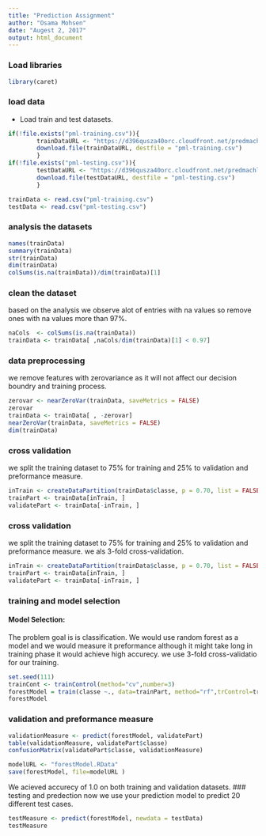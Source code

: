 ---
title: "Prediction Assignment"
author: "Osama Mohsen"
date: "Augest 2, 2017"
output: html_document
---
### Load libraries
```{r}
library(caret)
```

### load data
* Load train and test datasets.           
```{r}
if(!file.exists("pml-training.csv")){
        trainDataURL <- "https://d396qusza40orc.cloudfront.net/predmachlearn/pml-training.csv"
        download.file(trainDataURL, destfile = "pml-training.csv")
        }
if(!file.exists("pml-testing.csv")){
        testDataURL <- "https://d396qusza40orc.cloudfront.net/predmachlearn/pml-testing.csv"
        download.file(testDataURL, destfile = "pml-testing.csv")
        }

trainData <- read.csv("pml-training.csv")
testData <- read.csv("pml-testing.csv")
```
### analysis the datasets
```{r}
names(trainData)
summary(trainData)
str(trainData)
dim(trainData)
colSums(is.na(trainData))/dim(trainData)[1]
```

### clean the dataset
based on the analysis we observe alot of entries with na values so remove ones with na values more than 97%.
```{r}
naCols  <- colSums(is.na(trainData))
trainData <- trainData[ ,naCols/dim(trainData)[1] < 0.97]
```
### data preprocessing

we remove features with zerovariance as it will not affect our decision boundry and training process.

```{r}
zerovar <- nearZeroVar(trainData, saveMetrics = FALSE)
zerovar
trainData <- trainData[ , -zerovar]
nearZeroVar(trainData, saveMetrics = FALSE)
dim(trainData)
```

### cross validation
we split the training dataset to 75% for training and 25% to validation and preformance measure.
```{r}
inTrain <- createDataPartition(trainData$classe, p = 0.70, list = FALSE)
trainPart <- trainData[inTrain, ]
validatePart <- trainData[-inTrain, ]
```

### cross validation
we split the training dataset to 75% for training and 25% to validation and preformance measure. we als 3-fold cross-validation.
```{r data, eval = F}
inTrain <- createDataPartition(trainData$classe, p = 0.70, list = FALSE)
trainPart <- trainData[inTrain, ]
validatePart <- trainData[-inTrain, ]
```

### training and model selection
#### Model Selection:
The problem goal is is classification. We would use random forest as a model and we would measure it preformance although
it might take long in training phase it would achieve high accurecy. we use 3-fold cross-validatio for our training.
```{r}
set.seed(111)
trainCont <- trainControl(method="cv",number=3)
forestModel = train(classe ~., data=trainPart, method="rf",trControl=trainCont)
forestModel
```
### validation and preformance measure
```{r}
validationMeasure <- predict(forestModel, validatePart)
table(validationMeasure, validatePart$classe)
confusionMatrix(validatePart$classe, validationMeasure)

modelURL <- "forestModel.RData"
save(forestModel, file=modelURL )
```
We acieved accurecy of 1.0 on both training and validation datasets.
### testing and predection
now we use your prediction model to predict 20 different test cases.
```{r}
testMeasure <- predict(forestModel, newdata = testData)
testMeasure
```